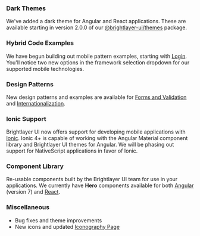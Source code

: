 ### Dark Themes

We've added a dark theme for Angular and React applications. These are available starting in version 2.0.0 of our [@brightlayer-ui/themes](https://www.npmjs.com/package/@brightlayer-ui/themes) package.

### Hybrid Code Examples

We have begun building out mobile pattern examples, starting with [Login](/patterns/user-auth). You'll notice two new options in the framework selection dropdown for our supported mobile technologies.

### Design Patterns

New design patterns and examples are available for [Forms and Validation](/patterns/forms) and [Internationalization](/patterns/internationalization).

### Ionic Support

Brightlayer UI now offers support for developing mobile applications with [Ionic](/development/frameworks-mobile/ionic). Ionic 4+ is capable of working with the Angular Material component library and Brightlayer UI themes for Angular. We will be phasing out support for NativeScript applications in favor of Ionic.

### Component Library

Re-usable components built by the Brightlayer UI team for use in your applications. We currently have **Hero** components available for both [Angular](https://brightlayer-ui-components.github.io/angular/?path=/info/components-hero--readme) (version 7) and [React](https://brightlayer-ui-components.github.io/react/?path=/info/components-hero--get-read-me-story).

### Miscellaneous

-   Bug fixes and theme improvements
-   New icons and updated [Iconography Page](/style/iconography)
